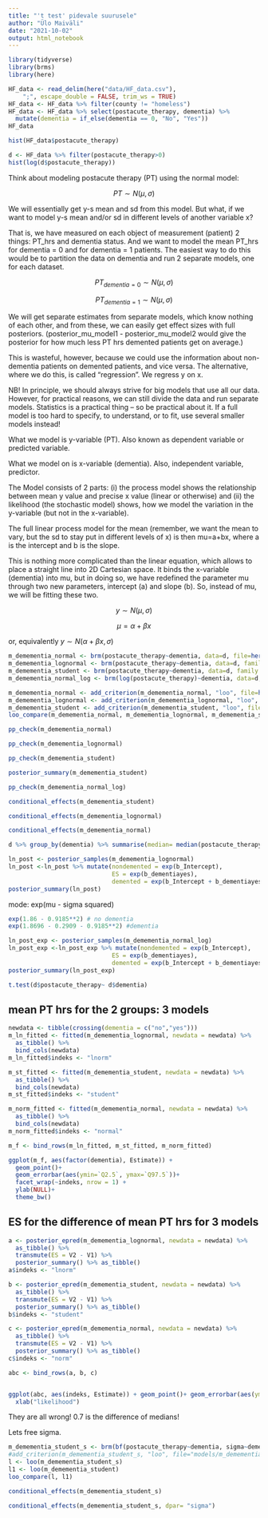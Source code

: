 ```yaml
---
title: "'t test' pidevale suurusele"
author: "Ülo Maiväli"
date: "2021-10-02"
output: html_notebook
---
```


```r
library(tidyverse)
library(brms)
library(here)
```

```r
HF_data <- read_delim(here("data/HF_data.csv"), 
    ";", escape_double = FALSE, trim_ws = TRUE)
HF_data <- HF_data %>% filter(county != "homeless")
HF_data <- HF_data %>% select(postacute_therapy, dementia) %>% 
  mutate(dementia = if_else(dementia == 0, "No", "Yes"))
HF_data
```


```r
hist(HF_data$postacute_therapy)
```

```r
d <- HF_data %>% filter(postacute_therapy>0)
hist(log(d$postacute_therapy))
```


Think about modeling postacute therapy (PT) using the normal model:

$$PT \sim N(\mu,\sigma)$$

We will essentially get y-s mean and sd from this model. But what, if we want to model y-s mean and/or sd in different levels of another variable x?

That is, we have measured on each object of measurement (patient) 2 things: PT_hrs and dementia status. And we want to model the mean PT_hrs for dementia = 0 and for dementia = 1 patients. The easiest way to do this would be to partition the data on dementia and run 2 separate models, one for each dataset.

$$PT_{dementia=0} \sim N(\mu,\sigma)$$

$$PT_{dementia=1} \sim N(\mu,\sigma)$$

We will get separate estimates from separate models, which know nothing of each other, and from these, we can easily get effect sizes with full posteriors. (posterior_mu_model1 - posterior_mu_model2 would give the posterior for how much less PT hrs demented patients get on average.)

This is wasteful, however, because we could use the information about non-dementia patients on demented patients, and vice versa. The alternative, where we do this, is called “regression”. We regress y on x.

NB! In principle, we should always strive for big models that use all our data. However, for practical reasons, we can still divide the data and run separate models. Statistics is a practical thing – so be practical about it. If a full model is too hard to specify, to understand, or to fit, use several smaller models instead!

What we model is y-variable (PT). Also known as dependent variable or predicted variable.

What we model on is x-variable (dementia). Also, independent variable, predictor.

The Model consists of 2 parts: (i) the process model shows the relationship between mean y value and precise x value (linear or otherwise) and (ii) the likelihood (the stochastic model) shows, how we model the variation in the y-variable (but not in the x-variable).

The full linear process model for the mean (remember, we want the mean to vary, but the sd to stay put in different levels of x) is then mu=a+bx, where a is the intercept and b is the slope. 

This is nothing more complicated than the linear equation, which allows to place a straight line into 2D Cartesian space. It binds the x-variable (dementia) into mu, but in doing so, we have redefined the parameter mu through two new parameters, intercept (a) and slope (b). So, instead of mu, we will be fitting these two.

$$y \sim N(\mu,\sigma)$$

$$\mu = \alpha + \beta x$$

or, equivalently $y \sim N(\alpha + \beta x,\sigma)$




```r
m_demementia_normal <- brm(postacute_therapy~dementia, data=d, file=here("models/m_demementia_normal"))
m_demementia_lognormal <- brm(postacute_therapy~dementia, data=d, family = lognormal(), file=here("models/m_demementia_lognormal"))
m_demementia_student <- brm(postacute_therapy~dementia, data=d, family = student(), file=here("models/m_demementia_student"))
m_demementia_normal_log <- brm(log(postacute_therapy)~dementia, data=d, file=here("models/m_demementia_normal_log"))

m_demementia_normal <- add_criterion(m_demementia_normal, "loo", file=here("models/m_demementia_normal"))
m_demementia_lognormal <- add_criterion(m_demementia_lognormal, "loo", file=here("models/m_demementia_lognormal"))
m_demementia_student <- add_criterion(m_demementia_student, "loo", file=here("models/m_demementia_student"))
loo_compare(m_demementia_normal, m_demementia_lognormal, m_demementia_student)
```


```r
pp_check(m_demementia_normal)
```

```r
pp_check(m_demementia_lognormal)
```

```r
pp_check(m_demementia_student)
```


```r
posterior_summary(m_demementia_student)
```
```r
pp_check(m_demementia_normal_log)
```



```r
conditional_effects(m_demementia_student)
```

```r
conditional_effects(m_demementia_lognormal)
```


```r
conditional_effects(m_demementia_normal)
```


```r
d %>% group_by(dementia) %>% summarise(median= median(postacute_therapy), mean = mean(postacute_therapy))
```


```r
ln_post <- posterior_samples(m_demementia_lognormal)
ln_post <-ln_post %>% mutate(nondemented = exp(b_Intercept), 
                             ES = exp(b_dementiayes),  
                             demented = exp(b_Intercept + b_dementiayes))
posterior_summary(ln_post)
```
mode: exp(mu - sigma squared)
```r
exp(1.86 - 0.9185**2) # no dementia
exp(1.8696 - 0.2909 - 0.9185**2) #dementia
```


```r

ln_post_exp <- posterior_samples(m_demementia_normal_log)
ln_post_exp <-ln_post_exp %>% mutate(nondemented = exp(b_Intercept), 
                             ES = exp(b_dementiayes),  
                             demented = exp(b_Intercept + b_dementiayes))
posterior_summary(ln_post_exp)
```
```r
t.test(d$postacute_therapy~ d$dementia)
```

## mean PT hrs for the 2 groups: 3 models

```r
newdata <- tibble(crossing(dementia = c("no","yes")))
m_ln_fitted <- fitted(m_demementia_lognormal, newdata = newdata) %>% 
  as_tibble() %>%  
  bind_cols(newdata)
m_ln_fitted$indeks <- "lnorm"

m_st_fitted <- fitted(m_demementia_student, newdata = newdata) %>% 
  as_tibble() %>%  
  bind_cols(newdata)
m_st_fitted$indeks <- "student"

m_norm_fitted <- fitted(m_demementia_normal, newdata = newdata) %>% 
  as_tibble() %>%  
  bind_cols(newdata)
m_norm_fitted$indeks <- "normal"

m_f <- bind_rows(m_ln_fitted, m_st_fitted, m_norm_fitted)

ggplot(m_f, aes(factor(dementia), Estimate)) + 
  geom_point()+ 
  geom_errorbar(aes(ymin=`Q2.5`, ymax=`Q97.5`))+ 
  facet_wrap(~indeks, nrow = 1) + 
  ylab(NULL)+
  theme_bw()
```

## ES for the difference of mean PT hrs for 3 models

```r
a <- posterior_epred(m_demementia_lognormal, newdata = newdata) %>% 
  as_tibble() %>%  
  transmute(ES = V2 - V1) %>% 
  posterior_summary() %>% as_tibble()
a$indeks <- "lnorm"

b <- posterior_epred(m_demementia_student, newdata = newdata) %>% 
  as_tibble() %>%  
  transmute(ES = V2 - V1) %>% 
  posterior_summary() %>% as_tibble()
b$indeks <- "student"

c <- posterior_epred(m_demementia_normal, newdata = newdata) %>% 
  as_tibble() %>%  
  transmute(ES = V2 - V1) %>% 
  posterior_summary() %>% as_tibble()
c$indeks <- "norm"

abc <- bind_rows(a, b, c)


ggplot(abc, aes(indeks, Estimate)) + geom_point()+ geom_errorbar(aes(ymin=`Q2.5`, ymax=`Q97.5`)) + theme_bw() + ggtitle("Effect of dementia on mean PT hrs")+
  xlab("likelihood")
```

They are all wrong! 0.7 is the difference of medians!


Lets free sigma.

```r
m_demementia_student_s <- brm(bf(postacute_therapy~dementia, sigma~dementia), data=d, family = student(), file=here("models/m_demementia_student_s"))
#add_criterion(m_demementia_student_s, "loo", file="models/m_demementia_student_s")
l <- loo(m_demementia_student_s)
l1 <- loo(m_demementia_student)
loo_compare(l, l1)
```

```r
conditional_effects(m_demementia_student_s)
```


```r
conditional_effects(m_demementia_student_s, dpar= "sigma")
```

